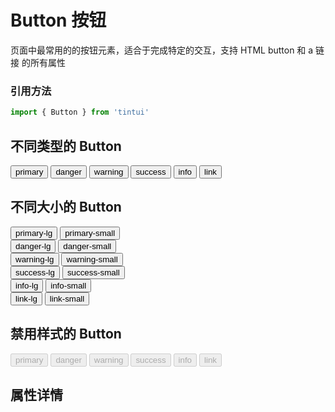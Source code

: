 
<Meta title='TintUI|Button' component={Button} />

# Button 按钮
页面中最常用的的按钮元素，适合于完成特定的交互，支持 HTML button 和 a 链接 的所有属性
### 引用方法

~~~js
import { Button } from 'tintui'
~~~

## 不同类型的 Button

<Preview >
  <Story name='primary'  >
    <Button btnType='primary'>primary</Button>
  </Story>
  <Story name='danger'>
    <Button btnType='danger'>danger</Button>
  </Story>
  <Story name='warning'>
    <Button btnType='warning'>warning</Button>
  </Story>
  <Story name='success'>
    <Button btnType='success'>success</Button>
  </Story>
  <Story name='info'>
    <Button btnType='info'>info</Button>
  </Story>
  <Story name='link'>
    <Button btnType='link'>link</Button>
  </Story>
</Preview>

## 不同大小的 Button

<Preview>
  <Story name='primary-lg'  >
   <div>
    <Button btnType='primary' size='lg'>primary-lg</Button>
    <Button btnType='primary' size='sm'>primary-small</Button>
    </div>
  </Story>
  <Story name='danger-lg'>
   <div>
    <Button btnType='danger' size='lg'>danger-lg</Button>
    <Button btnType='danger' size='sm'>danger-small</Button>
    </div>
  </Story>
  <Story name='warning-lg'>
   <div>
    <Button btnType='warning' size='lg'>warning-lg</Button>
    <Button btnType='warning' size='sm'>warning-small</Button>
    </div>
  </Story>
  <Story name='success-lg'>
   <div>
    <Button btnType='success' size='lg'>success-lg</Button>
    <Button btnType='success' size='sm'>success-small</Button>
    </div>
  </Story>
  <Story name='info-lg'>
   <div>
    <Button btnType='info' size='lg'>info-lg</Button>
    <Button btnType='info' size='sm'>info-small</Button>
    </div>
  </Story>
  <Story name='link-lg'>
   <div>
    <Button btnType='link' size='lg'>link-lg</Button>
    <Button btnType='link' size='sm'>link-small</Button>
    </div>
  </Story>
</Preview>

## 禁用样式的 Button

<Preview>
  <Story name='primary-disabled'  >
    <Button btnType='primary' disabled>primary</Button>
  </Story>
  <Story name='danger-disabled'>
    <Button btnType='danger' disabled>danger</Button>
  </Story>
  <Story name='warning-disabled'>
    <Button btnType='warning' disabled>warning</Button>
  </Story>
  <Story name='success-disabled'>
    <Button btnType='success' disabled>success</Button>
  </Story>
  <Story name='info-disabled'>
    <Button btnType='info' disabled>info</Button>
  </Story>
  <Story name='link-disabled'>
    <Button btnType='link' disabled>link</Button>
  </Story>
</Preview>

## 属性详情 

<Props of={Button} />